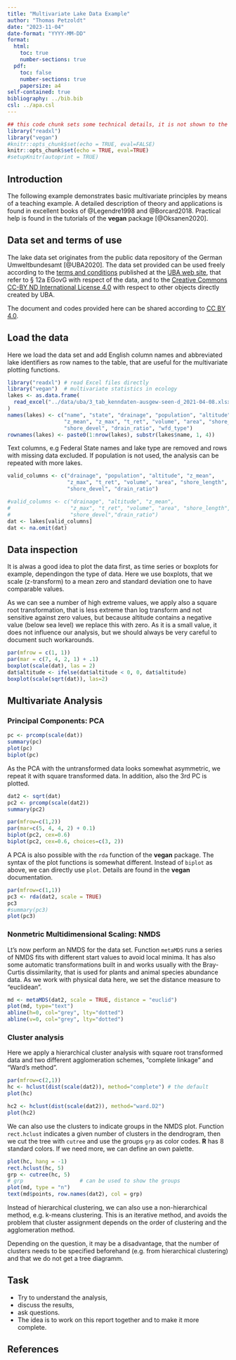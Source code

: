 ---
title: "Multivariate Lake Data Example"
author: "Thomas Petzoldt"
date: "2023-11-04"
date-format: "YYYY-MM-DD"
format:
  html:
    toc: true
    number-sections: true
  pdf:
    toc: false
    number-sections: true
    papersize: a4
self-contained: true
bibliography: ../bib.bib
csl: ../apa.csl
---

```{r setup, include=FALSE}
## this code chunk sets some technical details, it is not shown to the user
library("readxl")
library("vegan")
#knitr::opts_chunk$set(echo = TRUE, eval=FALSE)
knitr::opts_chunk$set(echo = TRUE, eval=TRUE)
#setupKnitr(autoprint = TRUE)
```

## Introduction

The following example demonstrates basic multivariate principles by means of a 
teaching example. A detailed description of theory and applications is found in 
excellent books of @Legendre1998 and @Borcard2018. Practical help is found in the
tutorials of the **vegan** package [@Oksanen2020].

## Data set and terms of use

The lake data set originates from the public data repository of the German 
Umweltbundesamt [@UBA2020]. The data set provided can be used freely according
to the [terms and conditions](https://www.umweltbundesamt.de/datenschutz-haftung#c-urheber-und-kennzeichenrecht) 
published at the [UBA web site](https://www.umweltbundesamt.de/), that refer to
§ 12a EGovG with respect of the data, and to the [Creative Commons CC-BY ND International License 4.0 ](https://creativecommons.org/licenses/by-nd/4.0/deed.de)
with respect to other objects directly created by UBA.

The document and codes provided here can be shared according to [CC BY 4.0](https://creativecommons.org/licenses/by/4.0/deed.en).

## Load the data

Here we load the data set and add English column names and 
abbreviated lake identifiers as row names to the table,
that are useful for the multivariate plotting functions.

```{r}
library("readxl") # read Excel files directly
library("vegan")  # multivariate statistics in ecology
lakes <- as.data.frame(
  read_excel("../data/uba/3_tab_kenndaten-ausgew-seen-d_2021-04-08.xlsx", sheet="Tabelle1", skip=3)
)
names(lakes) <- c("name", "state", "drainage", "population", "altitude", 
                  "z_mean", "z_max", "t_ret", "volume", "area", "shore_length", 
                  "shore_devel", "drain_ratio", "wfd_type")
rownames(lakes) <- paste0(1:nrow(lakes), substr(lakes$name, 1, 4))
```

Text columns, e.g Federal State names and lake type are removed and rows with missing data 
excluded. If population is not used, the analysis can be repeated with more lakes.

```{r}
valid_columns <- c("drainage", "population", "altitude", "z_mean",
                   "z_max", "t_ret", "volume", "area", "shore_length", 
                   "shore_devel", "drain_ratio")

#valid_columns <- c("drainage", "altitude", "z_mean",
#                   "z_max", "t_ret", "volume", "area", "shore_length", 
#                   "shore_devel","drain_ratio")
dat <- lakes[valid_columns]
dat <- na.omit(dat)
```

## Data inspection

It is alwas a good idea to plot the data first, as time series or boxplots for 
example, dependingon the type of data. Here we use boxplots, that we scale (z-transform) 
to a mean zero and standard deviation one to have comparable values.

As we can see a number of high extreme values, we apply also a square root 
transformation, that is less extreme than log transform and not sensitive against 
zero values, but because altitude contains a negative value (below sea level) we 
replace this with zero. As it is a small value, it does not influence our analysis,
but we should always be very careful to document such workarounds.

```{r lakes-boxplot}
par(mfrow = c(1, 1))
par(mar = c(7, 4, 2, 1) + .1)
boxplot(scale(dat), las = 2)
dat$altitude <- ifelse(dat$altitude < 0, 0, dat$altitude)
boxplot(scale(sqrt(dat)), las=2)
```

## Multivariate Analysis

### Principal Components: PCA

```{r lakes-pca1}
pc <- prcomp(scale(dat))
summary(pc)
plot(pc)
biplot(pc)
```

As the PCA with the untransformed data looks somewhat asymmetric, we repeat it with
square transformed data. In addition, also the 3rd PC is plotted.

```{r lakes-pca2}
dat2 <- sqrt(dat)
pc2 <- prcomp(scale(dat2))
summary(pc2)

par(mfrow=c(1,2))
par(mar=c(5, 4, 4, 2) + 0.1)
biplot(pc2, cex=0.6)
biplot(pc2, cex=0.6, choices=c(3, 2))
```

A PCA is also possible with the `rda` function of the **vegan** package. The
syntax of the plot functions is somewhat different. Instead of `biplot` as 
above, we can directly use `plot`. Details are found in the **vegan** documentation.

```{r lakes-pca-rda}
par(mfrow=c(1,1))
pc3 <- rda(dat2, scale = TRUE)
pc3
#summary(pc3)
plot(pc3)
```

### Nonmetric Multidimensional Scaling: NMDS

Lt's now perform an NMDS for the data set. Function `metaMDS` runs a series of NMDS fits
with different start values to avoid local minima. It has also some automatic
transformations built in and works usually with the Bray-Curtis dissimilarity,
that is used for plants and animal species abundance data. As we work with
physical data here, we set the distance measure to "euclidean".

```{r lakes-nmds}
md <- metaMDS(dat2, scale = TRUE, distance = "euclid")
plot(md, type="text")
abline(h=0, col="grey", lty="dotted")
abline(v=0, col="grey", lty="dotted")
```

### Cluster analysis

Here we apply a hierarchical cluster analysis with square root transformed data 
and two different agglomeration schemes, "complete linkage" and "Ward's method".

```{r lakes-hclust1, fig.height=10}
par(mfrow=c(2,1))
hc <- hclust(dist(scale(dat2)), method="complete") # the default
plot(hc)

hc2 <- hclust(dist(scale(dat2)), method="ward.D2")
plot(hc2)
```

We can also use the clusters to indicate groups in the NMDS plot. Function 
`rect.hclust` indicates a given number of clusters in the dendrogram, then we cut
the tree with `cutree` and use the groups `grp` as color codes. **R** has 8 
standard colors. If we need more, we can define an own palette.

```{r lakes-hclust2}
plot(hc, hang = -1)
rect.hclust(hc, 5)
grp <- cutree(hc, 5)
# grp                  # can be used to show the groups
plot(md, type = "n")
text(md$points, row.names(dat2), col = grp)
```


Instead of hierarchical clustering, we can also use a non-hierarchical method,
e.g. k-means clustering. This is an iterative method, and avoids the problem that 
cluster assignment depends on the order of clustering and the agglomeration method.

Depending on the question, it may be a disadvantage, that the number of clusters 
needs to be specified beforehand (e.g. from hierarchical clustering) and that we
do not get a tree diagramm.


## Task

* Try to understand the analysis, 
* discuss the results, 
* ask questions.
* The idea is to work on this report together and to make it more complete.

## References
